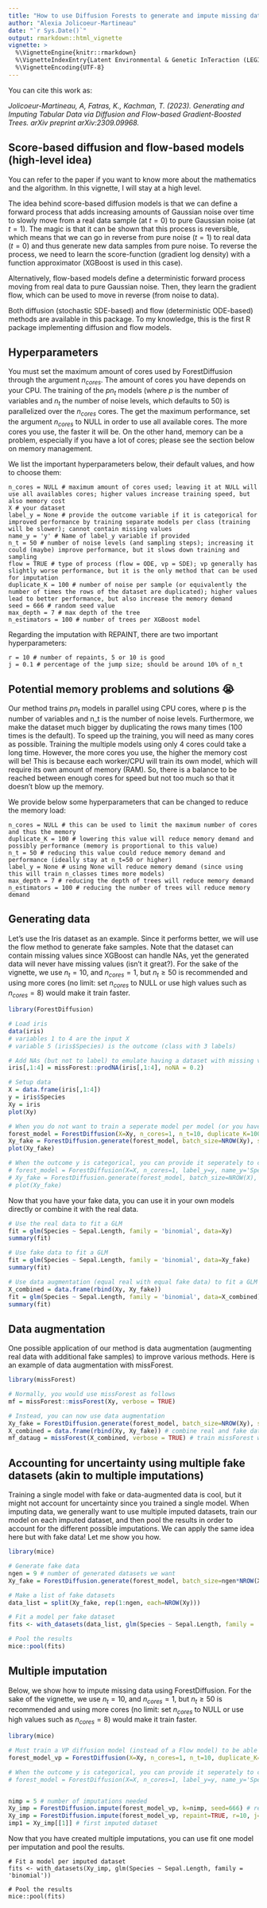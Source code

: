 ---
title: "How to use Diffusion Forests to generate and impute missing data (from basic to advanced usage)"
author: "Alexia Jolicoeur-Martineau"
date: "`r Sys.Date()`"
output: rmarkdown::html_vignette
vignette: >
  %\VignetteEngine{knitr::rmarkdown}
  %\VignetteIndexEntry{Latent Environmental & Genetic InTeraction (LEGIT) modelling}
  %\VignetteEncoding{UTF-8}
---

You can cite this work as:

*Jolicoeur-Martineau, A, Fatras, K., Kachman, T. (2023). Generating and Imputing Tabular Data via Diffusion and Flow-based Gradient-Boosted Trees. arXiv preprint arXiv:2309.09968.*

## Score-based diffusion and flow-based models (high-level idea)

You can refer to the paper if you want to know more about the mathematics and the algorithm. In this vignette, I will stay at a high level. 

The idea behind score-based diffusion models is that we can define a forward process that adds increasing amounts of Gaussian noise over time to slowly move from a real data sample (at $t=0$) to pure Gaussian noise (at $t=1$). The magic is that it can be shown that this process is reversible, which means that we can go in reverse from pure noise ($t=1$) to real data ($t=0$) and thus generate new data samples from pure noise. To reverse the process, we need to learn the score-function (gradient log density) with a function approximator (XGBoost is used in this case). 

Alternatively, flow-based models define a deterministic forward process moving from real data to pure Gaussian noise. Then, they learn the gradient flow, which can be used to move in reverse (from noise to data). 

Both diffusion (stochastic SDE-based) and flow (deterministic ODE-based) methods are available in this package. To my knowledge, this is the first R package implementing diffusion and flow models.

## Hyperparameters

You must set the maximum amount of cores used by ForestDiffusion through the argument $n_{cores}$. The amount of cores you have depends on your CPU. The training of the $pn_t$ models (where $p$ is the number of variables and $n_t$ the number of noise levels, which defaults to 50) is parallelized over the $n_{cores}$ cores. The get the maximum performance, set the argument $n_{cores}$ to NULL in order to use all available cores. The more cores you use, the faster it will be. On the other hand, memory can be a problem, especially if you have a lot of cores; please see the section below on memory management.

We list the important hyperparameters below, their default values, and how to choose them:

```
n_cores = NULL # maximum amount of cores used; leaving it at NULL will use all availables cores; higher values increase training speed, but also memory cost
X # your dataset 
label_y = None # provide the outcome variable if it is categorical for improved performance by training separate models per class (training will be slower); cannot contain missing values
name_y = 'y' # Name of label_y variable if provided
n_t = 50 # number of noise levels (and sampling steps); increasing it could (maybe) improve performance, but it slows down training and sampling
flow = TRUE # type of process (flow = ODE, vp = SDE); vp generally has slightly worse performance, but it is the only method that can be used for imputation
duplicate_K = 100 # number of noise per sample (or equivalently the number of times the rows of the dataset are duplicated); higher values lead to better performance, but also increase the memory demand
seed = 666 # random seed value
max_depth = 7 # max depth of the tree
n_estimators = 100 # number of trees per XGBoost model
```

Regarding the imputation with REPAINT, there are two important hyperparameters:
```
r = 10 # number of repaints, 5 or 10 is good
j = 0.1 # percentage of the jump size; should be around 10% of n_t
```

## Potential memory problems and solutions 😭

Our method trains $pn_t$ models in parallel using CPU cores, where p is the number of variables and n_t is the number of noise levels. Furthermore, we make the dataset much bigger by duplicating the rows many times (100 times is the default). To speed up the training, you will need as many cores as possible. Training the multiple models using only 4 cores could take a long time. However, the more cores you use, the higher the memory cost will be! This is because each worker/CPU will train its own model, which will require its own amount of memory (RAM). So, there is a balance to be reached between enough cores for speed but not too much so that it doesn't blow up the memory.

We provide below some hyperparameters that can be changed to reduce the memory load:
```
n_cores = NULL # this can be used to limit the maximum number of cores and thus the memory
duplicate_K = 100 # lowering this value will reduce memory demand and possibly performance (memory is proportional to this value)
n_t = 50 # reducing this value could reduce memory demand and performance (ideally stay at n_t=50 or higher)
label_y = None # using None will reduce memory demand (since using this will train n_classes times more models)
max_depth = 7 # reducing the depth of trees will reduce memory demand
n_estimators = 100 # reducing the number of trees will reduce memory demand
```


## Generating data

Let's use the Iris dataset as an example. Since it performs better, we will use the flow method to generate fake samples. Note that the dataset can contain missing values since XGBoost can handle NAs, yet the generated data will never have missing values (isn't it great?). For the sake of the vignette, we use $n_t=10$, and $n_{cores}=1$, but $n_t \geq 50$ is recommended and using more cores (no limit: set $n_{cores}$ to NULL or use high values such as $n_{cores}=8$) would make it train faster.

```{r, fig.width=6, fig.height=6}
library(ForestDiffusion)

# Load iris
data(iris)
# variables 1 to 4 are the input X
# variable 5 (iris$Species) is the outcome (class with 3 labels)

# Add NAs (but not to label) to emulate having a dataset with missing values
iris[,1:4] = missForest::prodNA(iris[,1:4], noNA = 0.2)

# Setup data
X = data.frame(iris[,1:4])
y = iris$Species
Xy = iris
plot(Xy)

# When you do not want to train a seperate model per model (or you have a regression problem), you can provide the dataset together
forest_model = ForestDiffusion(X=Xy, n_cores=1, n_t=10, duplicate_K=100, flow=TRUE, seed=666)
Xy_fake = ForestDiffusion.generate(forest_model, batch_size=NROW(Xy), seed=666)
plot(Xy_fake)

# When the outcome y is categorical, you can provide it seperately to construct a seperate model per label (this can improve performance, but it will be slower)
# forest_model = ForestDiffusion(X=X, n_cores=1, label_y=y, name_y='Species', n_t=10, duplicate_K=100, flow=TRUE, seed=666)
# Xy_fake = ForestDiffusion.generate(forest_model, batch_size=NROW(X), seed=666)
# plot(Xy_fake)

```

Now that you have your fake data, you can use it in your own models directly or combine it with the real data.

```{r}
# Use the real data to fit a GLM
fit = glm(Species ~ Sepal.Length, family = 'binomial', data=Xy)
summary(fit)

# Use fake data to fit a GLM
fit = glm(Species ~ Sepal.Length, family = 'binomial', data=Xy_fake)
summary(fit)

# Use data augmentation (equal real with equal fake data) to fit a GLM
X_combined = data.frame(rbind(Xy, Xy_fake))
fit = glm(Species ~ Sepal.Length, family = 'binomial', data=X_combined)
summary(fit)
```

## Data augmentation

One possible application of our method is data augmentation (augmenting real data with additional fake samples) to improve various methods. Here is an example of data augmentation with missForest.

```{r}
library(missForest)

# Normally, you would use missForest as follows
mf = missForest::missForest(Xy, verbose = TRUE)

# Instead, you can now use data augmentation
Xy_fake = ForestDiffusion.generate(forest_model, batch_size=NROW(Xy), seed=666) # generates as much fake as real data
X_combined = data.frame(rbind(Xy, Xy_fake)) # combine real and fake data
mf_dataug = missForest(X_combined, verbose = TRUE) # train missForest with augmented data

```

## Accounting for uncertainty using multiple fake datasets (akin to multiple imputations)

Training a single model with fake or data-augmented data is cool, but it might not account for uncertainty since you trained a single model. When imputing data, we generally want to use multiple imputed datasets, train our model on each imputed dataset, and then pool the results in order to account for the different possible imputations. We can apply the same idea here but with fake data! Let me show you how.

```{r}
library(mice)

# Generate fake data
ngen = 9 # number of generated datasets we want
Xy_fake = ForestDiffusion.generate(forest_model, batch_size=ngen*NROW(Xy), seed=666)

# Make a list of fake datasets
data_list = split(Xy_fake, rep(1:ngen, each=NROW(Xy)))

# Fit a model per fake dataset
fits <- with_datasets(data_list, glm(Species ~ Sepal.Length, family = 'binomial'))

# Pool the results
mice::pool(fits) 

```

## Multiple imputation

Below, we show how to impute missing data using ForestDiffusion. For the sake of the vignette, we use $n_t=10$, and $n_{cores}=1$, but $n_t \geq 50$ is recommended and using more cores (no limit: set $n_{cores}$ to NULL or use high values such as $n_{cores}=8$) would make it train faster.

```{r}
library(mice)

# Must train a VP diffusion model (instead of a Flow model) to be able to impute data
forest_model_vp = ForestDiffusion(X=Xy, n_cores=1, n_t=10, duplicate_K=100, flow=FALSE, seed=666)

# When the outcome y is categorical, you can provide it seperately to construct a seperate model per label (this can improve performance, but it will be slower)
# forest_model = ForestDiffusion(X=X, n_cores=1, label_y=y, name_y='Species', n_t=10, duplicate_K=100, flow=TRUE, seed=666)


nimp = 5 # number of imputations needed
Xy_imp = ForestDiffusion.impute(forest_model_vp, k=nimp, seed=666) # regular imputations (fast)
Xy_imp = ForestDiffusion.impute(forest_model_vp, repaint=TRUE, r=10, j=5, k=nimp, seed=666) # REPAINT imputations (slow, but better)
imp1 = Xy_imp[[1]] # first imputed dataset
```

Now that you have created multiple imputations, you can use fit one model per imputation and pool the results.

```
# Fit a model per imputed dataset
fits <- with_datasets(Xy_imp, glm(Species ~ Sepal.Length, family = 'binomial'))

# Pool the results
mice::pool(fits) 

```


